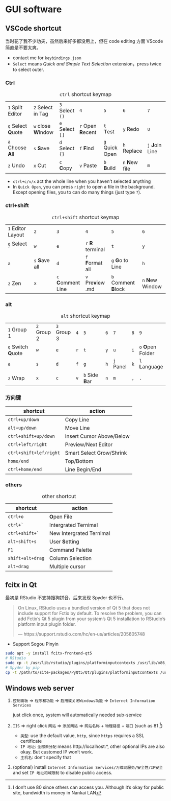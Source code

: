 # GUI software






## VSCode shortcut

当时花了我不少功夫，虽然后来好多都没用上，但在 code editing 方面 VScode 简直是不要太爽。

- contact me for `keybindings.json`
- `Select` means _Quick and Simple Text Selection_ extension，press twice to select outer.



### Ctrl

|                      |                      |                 |                     |                 |                  |                   |
|----------------------|----------------------|-----------------|---------------------|-----------------|------------------|-------------------|
| `1` Split Editor     | `2`  Select in Tag   | `3` Select `()` | `4`                 | `5`             | `6`              | `7`               |
| `q` Select **Q**uote | `w` close **W**indow | `e` Select `[]` | `r` Open **R**ecent | `t` **T**est    | `y` Redo         | `u`               |
| `a` Choose **A**ll   | `s` **S**ave         | `d` Select `{}` | `f` **F**ind        | `g`  Quick Open | `h` Replace      | `j` **J**oin Line |
| `z` Undo             | `x` Cut              | `c` **C**opy    | `v` Paste           | `b`  **B**uild  | `n` **N**ew file | `m`               |
  : `ctrl` shortcut keymap

- `ctrl+c/v/x` act the whole line when you haven't selected anything
- In `Quick Open`, you can press `right` to open a file in the background. Except opening files, you to can do many things (just type `?`).



### ctrl+shift

|                    |                  |                      |                     |                        |                    |
|--------------------|------------------|----------------------|---------------------|------------------------|--------------------|
| `1` Editor Layout  | `2`              | `3`                  | `4`                 | `5`                    | `6`                |
| `q` Select `` ` `` | `w`              | `e`                  | `r` **R** terminal  | `t`                    | `y`                |
| `a`                | `s` **S**ave all | `d`                  | `f` **F**ormat all  | `g` **G**o to Line     | `h`                |
| `z` Zen            | `x`              | `c` **C**omment Line | `v` Pre**v**iew .md | `b`  Comment **B**lock | `n` **N**ew Window |
  : `ctrl+shift` shortcut keymap



### alt

|                      |             |             |     |                  |     |           |     |                     |
|----------------------|-------------|-------------|-----|------------------|-----|-----------|-----|---------------------|
| `1` Group 1          | `2` Group 2 | `3` Group 3 | `4` | `5`              | `6` | `7`       | `8` | `9`                 |
| `q` Switch **Q**uote | `w`         | `e`         | `r` | `t`              | `y` | `u`       | `i` | `o` **O**pen Folder |
| `a`                  | `s`         | `d`         | `f` | `g`              | `h` | `j` Panel | `k` | `l` **L**anguage    |
| `z` Wrap             | `x`         | `c`         | `v` | `b` Side **B**ar | `n` | `m`       | `,` | `.`                 |
  : `alt` shortcut keymap



### 方向键

| shortcut               | action                    |
|------------------------|---------------------------|
| `ctrl+up/down`         | Copy Line                 |
| `alt+up/down`          | Move Line                 |
| `ctrl+shift+up/down`   | Insert Cursor Above/Below |
| `ctrl+left/right`      | Preview/Next Editor       |
| `ctrl+shift+lef/right` | Smart Select Grow/Shrink  |
| `home/end`             | Top/Bottom                |
| `ctrl+home/end`        | Line Begin/End            |



### others 

| shortcut           | action                   |
|--------------------|--------------------------|
| `ctrl+o`           | **O**pen File            |
| `` ctrl+` ``       | Intergrated Ternimal     |
| `` ctrl+shift+` `` | New Intergrated Ternimal |
| `alt+shift+s`      | User **S**etting         |
| `F1`               | Command Palette          |
| `shift+alt+drag`   | Column Selection         |
| `alt+drag`         | Multiple cursor          |
  : other  shortcut






## fcitx in Qt

最初是 RStudio 不支持搜狗拼音，后来发现 Spyder 也不行。

> On Linux, RStudio uses a bundled version of Qt 5 that does not include support for Fctix by default. To resolve the problem, you can add Fctix's Qt 5 plugin from your system's Qt 5 installation to RStudio's platform input plugin folder.
> 
> --- https://support.rstudio.com/hc/en-us/articles/205605748

- Support Sogou Pinyin

```bash
sudo apt -y install fcitx-frontend-qt5
# RStudio
sudo cp -t /usr/lib/rstudio/plugins/platforminputcontexts /usr/lib/x86_64-linux-gnu/qt5/plugins/platforminputcontexts/libfcitxplatforminputcontextplugin.so
# Spyder by pip
cp -t /path/to/site-packages/PyQt5/Qt/plugins/platforminputcontexts /usr/lib/x86_64-linux-gnu/qt5/plugins/platforminputcontexts/libfcitxplatforminputcontextplugin.so
```






## Windows web server


1. `控制面板` => `程序和功能` => `启用或关闭Windows功能` => `Internet Information Services` 
   
   just click once, system will automatically needed sub-service

2. `IIS` => right click `网站` => `添加网站` => `网站名称` + `物理路径` + `端口` (such as 81 ^[I don't use 80 since others can access you. Although it's okay for public site, bandwidth is money in Nankai LAN]) 

   - `类型`: use the default value, `http`, since `https` requires a SSL certificate
   - `IP 地址`: `全部未分配` means http://localhost:*, other optional IPs are also okay. But customed IP won't work.
   - `主机名`: don't specify that

3. (optional) install `Internet Information Services/万维网服务/安全性/IP安全` and set `IP 地址和域限制` to disable public access.



